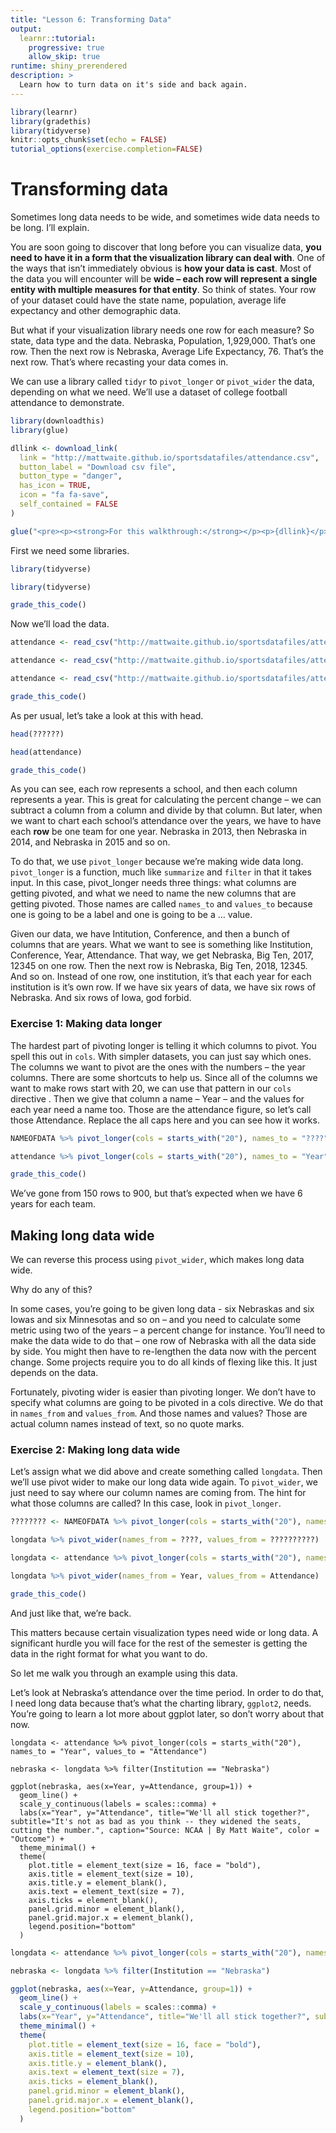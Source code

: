 ```yaml
---
title: "Lesson 6: Transforming Data"
output: 
  learnr::tutorial:
    progressive: true
    allow_skip: true
runtime: shiny_prerendered
description: >
  Learn how to turn data on it's side and back again.
---
```


```r
library(learnr)
library(gradethis)
library(tidyverse)
knitr::opts_chunk$set(echo = FALSE)
tutorial_options(exercise.completion=FALSE)
```

# Transforming data

Sometimes long data needs to be wide, and sometimes wide data needs to be long. I'll explain.

You are soon going to discover that long before you can visualize data, **you need to have it in a form that the visualization library can deal with**. One of the ways that isn't immediately obvious is **how your data is cast**. Most of the data you will encounter will be **wide -- each row will represent a single entity with multiple measures for that entity**. So think of states. Your row of your dataset could have the state name, population, average life expectancy and other demographic data. 

But what if your visualization library needs one row for each measure? So state, data type and the data. Nebraska, Population, 1,929,000. That's one row. Then the next row is Nebraska, Average Life Expectancy, 76. That's the next row. That's where recasting your data comes in. 

We can use a library called `tidyr` to `pivot_longer` or `pivot_wider` the data, depending on what we need. We'll use a dataset of college football attendance to demonstrate. 

```r
library(downloadthis)
library(glue)

dllink <- download_link(
  link = "http://mattwaite.github.io/sportsdatafiles/attendance.csv",
  button_label = "Download csv file",
  button_type = "danger",
  has_icon = TRUE,
  icon = "fa fa-save",
  self_contained = FALSE
)

glue("<pre><p><strong>For this walkthrough:</strong></p><p>{dllink}</p></pre>")
```

First we need some libraries. 

```r
library(tidyverse)
```
```r
library(tidyverse)
```
```r
grade_this_code()
```

Now we'll load the data. 

```r
attendance <- read_csv("http://mattwaite.github.io/sportsdatafiles/attendance.csv")
```
```r
attendance <- read_csv("http://mattwaite.github.io/sportsdatafiles/attendance.csv")
```
```r
attendance <- read_csv("http://mattwaite.github.io/sportsdatafiles/attendance.csv")
```
```r
grade_this_code()
```

As per usual, let's take a look at this with head.

```r
head(??????)
```
```r
head(attendance)
```
```r
grade_this_code()
```

As you can see, each row represents a school, and then each column represents a year. This is great for calculating the percent change -- we can subtract a column from a column and divide by that column. But later, when we want to chart each school's attendance over the years, we have to have each **row** be one team for one year. Nebraska in 2013, then Nebraska in 2014, and Nebraska in 2015 and so on. 

To do that, we use `pivot_longer` because we're making wide data long. `pivot_longer` is a function, much like `summarize` and `filter` in that it takes input. In this case, pivot_longer needs three things: what columns are getting pivoted, and what we need to name the new columns that are getting pivoted. Those names are called `names_to` and `values_to` because one is going to be a label and one is going to be a ... value. 

Given our data, we have Intitution, Conference, and then a bunch of columns that are years. What we want to see is something like Institution, Conference, Year, Attendance. That way, we get Nebraska, Big Ten, 2017, 12345 on one row. Then the next row is Nebraska, Big Ten, 2018, 12345. And so on. Instead of one row, one institution, it's that each year for each institution is it's own row. If we have six years of data, we have six rows of Nebraska. And six rows of Iowa, god forbid.

### Exercise 1: Making data longer 

The hardest part of pivoting longer is telling it which columns to pivot. You spell this out in `cols`. With simpler datasets, you can just say which ones. The columns we want to pivot are the ones with the numbers -- the year columns. There are some shortcuts to help us. Since all of the columns we want to make rows start with 20, we can use that pattern in our `cols` directive . Then we give that column a name -- Year -- and the values for each year need a name too. Those are the attendance figure, so let's call those Attendance. Replace the all caps here and you can see how it works.

```r
NAMEOFDATA %>% pivot_longer(cols = starts_with("20"), names_to = "????", values_to = "??????????")
```
```r
attendance %>% pivot_longer(cols = starts_with("20"), names_to = "Year", values_to = "Attendance")
```
```r
grade_this_code()
```

We've gone from 150 rows to 900, but that's expected when we have 6 years for each team. 

## Making long data wide

We can reverse this process using `pivot_wider`, which makes long data wide.

Why do any of this? 

In some cases, you're going to be given long data - six Nebraskas and six Iowas and six Minnesotas and so on -- and you need to calculate some metric using two of the years -- a percent change for instance. You'll need to make the data wide to do that -- one row of Nebraska with all the data side by side. You might then have to re-lengthen the data now with the percent change. Some projects require you to do all kinds of flexing like this. It just depends on the data.

Fortunately, pivoting wider is easier than pivoting longer. We don't have to specify what columns are going to be pivoted in a cols directive. We do that in `names_from` and `values_from`. And those names and values? Those are actual column names instead of text, so no quote marks.

### Exercise 2: Making long data wide 

Let's assign what we did above and create something called `longdata`. Then we'll use pivot wider to make our long data wide again. To `pivot_wider`, we just need to say where our column names are coming from. The hint for what those columns are called? In this case, look in `pivot_longer`.  

```r
???????? <- NAMEOFDATA %>% pivot_longer(cols = starts_with("20"), names_to = "????", values_to = "??????????")

longdata %>% pivot_wider(names_from = ????, values_from = ??????????)
```
```r
longdata <- attendance %>% pivot_longer(cols = starts_with("20"), names_to = "Year", values_to = "Attendance")

longdata %>% pivot_wider(names_from = Year, values_from = Attendance)
```
```r
grade_this_code()
```

And just like that, we're back. 

This matters because certain visualization types need wide or long data. A significant hurdle you will face for the rest of the semester is getting the data in the right format for what you want to do. 

So let me walk you through an example using this data. 

Let's look at Nebraska's attendance over the time period. In order to do that, I need long data because that's what the charting library, `ggplot2`, needs. You're going to learn a lot more about ggplot later, so don't worry about that now.

```
longdata <- attendance %>% pivot_longer(cols = starts_with("20"), names_to = "Year", values_to = "Attendance")

nebraska <- longdata %>% filter(Institution == "Nebraska")

ggplot(nebraska, aes(x=Year, y=Attendance, group=1)) + 
  geom_line() + 
  scale_y_continuous(labels = scales::comma) + 
  labs(x="Year", y="Attendance", title="We'll all stick together?", subtitle="It's not as bad as you think -- they widened the seats, cutting the number.", caption="Source: NCAA | By Matt Waite", color = "Outcome") +
  theme_minimal() + 
  theme(
    plot.title = element_text(size = 16, face = "bold"),
    axis.title = element_text(size = 10),
    axis.title.y = element_blank(),
    axis.text = element_text(size = 7),
    axis.ticks = element_blank(),
    panel.grid.minor = element_blank(),
    panel.grid.major.x = element_blank(),
    legend.position="bottom"
  )
```
```r
longdata <- attendance %>% pivot_longer(cols = starts_with("20"), names_to = "Year", values_to = "Attendance")

nebraska <- longdata %>% filter(Institution == "Nebraska")

ggplot(nebraska, aes(x=Year, y=Attendance, group=1)) + 
  geom_line() + 
  scale_y_continuous(labels = scales::comma) + 
  labs(x="Year", y="Attendance", title="We'll all stick together?", subtitle="It's not as bad as you think -- they widened the seats, cutting the number.", caption="Source: NCAA | By Matt Waite", color = "Outcome") +
  theme_minimal() + 
  theme(
    plot.title = element_text(size = 16, face = "bold"),
    axis.title = element_text(size = 10),
    axis.title.y = element_blank(),
    axis.text = element_text(size = 7),
    axis.ticks = element_blank(),
    panel.grid.minor = element_blank(),
    panel.grid.major.x = element_blank(),
    legend.position="bottom"
  )
```

